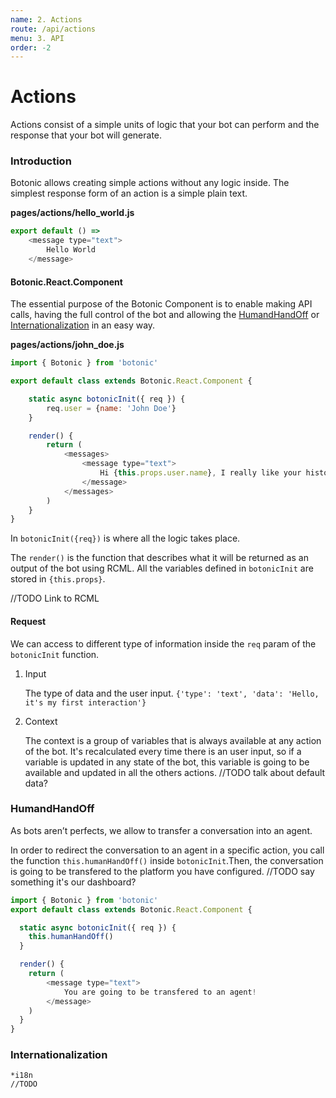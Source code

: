 ```yaml
---
name: 2. Actions
route: /api/actions
menu: 3. API
order: -2
---
```


# Actions

Actions consist of a simple units of logic that your bot can perform and the response that your bot will generate.

### Introduction

Botonic allows creating simple actions without any logic inside. The simplest response form of an action is a simple plain text.

**pages/actions/hello_world.js**

```javascript
export default () =>
    <message type="text">
        Hello World
    </message>
```

#### Botonic.React.Component

The essential purpose of the Botonic Component is to enable making API calls, having the full control of the bot and allowing the [HumandHandOff](#humandhandoff) or [Internationalization](#internationalization) in an easy way.

**pages/actions/john_doe.js**

```javascript
import { Botonic } from 'botonic'

export default class extends Botonic.React.Component {

	static async botonicInit({ req }) {
		req.user = {name: 'John Doe'}
  	}

	render() {
	    return (
	        <messages>
	            <message type="text">
	            	Hi {this.props.user.name}, I really like your history!
	            </message>
	        </messages>
	    )
	}
}
```

In `botonicInit({req})` is where all the logic takes place.

The `render()` is the function that describes what it will be returned as an output of the bot using RCML. All the variables defined in `botonicInit` are stored in `{this.props}`.

//TODO Link to RCML

#### Request

We can access to different type of information inside the `req` param of the `botonicInit` function.

1. Input
	
	The type of data and the user input.
	`{'type': 'text', 'data': 'Hello, it's my first interaction'}`

2. Context

	The context is a group of variables that is always available at any action of the bot. It's recalculated every time there is an user input, so if a variable is updated in any state of the bot, this variable is going to be available and updated in all the others actions.
	//TODO talk about default data?

### HumandHandOff

As bots aren’t perfects, we allow to transfer a conversation into an agent.

In order to redirect the conversation to an agent in a specific action, you call the function `this.humanHandOff()` inside `botonicInit`.Then, the conversation is going to be transfered to the platform you have configured.
//TODO say something it's our dashboard?

```javascript
import { Botonic } from 'botonic'
export default class extends Botonic.React.Component {

  static async botonicInit({ req }) {
    this.humanHandOff()
  }

  render() {
    return (
        <message type="text">
        	You are going to be transfered to an agent!
        </message>
    )
  }
}
```

### Internationalization
	*i18n
	//TODO
